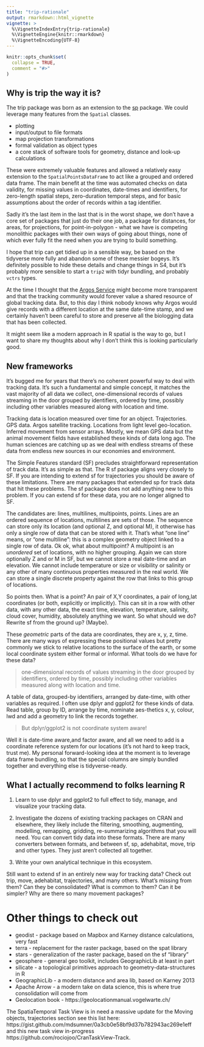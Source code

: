 ```yaml
---
title: "trip-rationale"
output: rmarkdown::html_vignette
vignette: >
  %\VignetteIndexEntry{trip-rationale}
  %\VignetteEngine{knitr::rmarkdown}
  %\VignetteEncoding{UTF-8}
---
```


```r
knitr::opts_chunk$set(
  collapse = TRUE,
  comment = "#>"
)
```

## Why is trip the way it is? 

The trip package was born as an extension to the [sp](https://CRAN.r-project.org/package=sp) package. We could leverage many features from the `Spatial` classes. 

* plotting
* input/output to file formats
* map projection transformations
* formal validation as object types
* a core stack of software tools for geometry, distance and look-up calculations

These were extremely valuable features and allowed a relatively easy extension to the `SpatialPointsDataFrame` to act like a grouped and ordered data frame. The main benefit at the time was automated checks on data validity, for missing values in coordinates, date-times and identifiers, for zero-length spatial steps, zero-duration temporal steps, and for basic assumptions about the order of records within a tag identifier. 

Sadly it's the last item in the last that is in the worst shape, we don't have a core set of packages that just do their one job, a package for distances, for areas, for projections, for point-in-polygon - what we have is competing monolithic packages with their own ways of going about things, none of which ever fully fit the need when you are trying to build something. 

I hope that trip can get tidied up in a sensible way, be based on the tidyverse more fully and abandon some of these messier bogeys. It's definitely possible to hide these details and change things in S4, but it's probably more sensible to start a `trip2` with tidyr bundling, and probably `vctrs` types. 

At the time I thought that the [Argos Service](http://www.argos-system.org/) might become more transparent and that the tracking community would forever value a shared resource of global tracking data. But, to this day I think nobody knows why Argos would give records with a different location at the same date-time stamp, and we certainly haven't been careful to store and preserve all the biologging data that has been collected. 

It might seem like a modern approach in R spatial is the way to go, but I want to share my thoughts about why I don't think this is looking particularly good. 



## New frameworks

It's bugged me for years that there's no coherent powerful way to deal with
tracking data. It's such a fundamental and simple concept, it matches the vast
majority of all data we collect, one-dimensional records of values streaming
in the door grouped by identifiers, ordered by time, possibly including other
variables measured along with location and time.

Tracking data is location measured over time for an object. Trajectories. GPS
data. Argos satellite tracking. Locations from light level geo-location.
Inferred movement from sensor arrays. Mostly, we mean GPS data but the animal
movement fields have established these kinds of data long ago. The human
sciences are catching up as we deal with endless streams of these data from
endless new sources in our economies and environment.

The Simple Features standard (SF) precludes straightforward representation of
track data. It's as simple as that. The R sf package aligns very closely to
SF. If you are intending to extend sf for trajectories you should be aware of
these limitations. There are many packages that extended sp for track data
that hit these problems. The sf package does not add anything new to this
problem. If you can extend sf for these data, you are no longer aligned to SF.

The candidates are: lines, multilines, multipoints, points. Lines are an
ordered sequence of locations, multilines are sets of those. The sequence can
store only its location (and optional Z, and optional M), it otherwise has
only a single row of data that can be stored with it. That's what "one line"
means, or "one multiline": this is a complex geometry object linked to a
single row of data.  Ok ok, what about multipoint? A multipoint is an
*unordered* set of locations, with no higher grouping. Again we can store
optionally Z and or M in SF, but we cannot store a real date-time and an
elevation. We cannot include temperature or size or visibility or salinity or
any other of many continuous properties measured in the real world. We can
store a single discrete property against the row that links to this group of
locations.

So points then. What is a point? An pair of X,Y coordinates, a pair of
long,lat coordinates (or both, explicitly or implicitly). This can sit in a
row with other data, with any other data, the exact time, elevation,
temperature, salinity, cloud cover, humidity, absolutely anything we want.  So
what should we do? Rewrite sf from the ground up? (Maybe).

These *geometric* parts of the data are coordinates, they are x, y, z, time.
There are many ways of expressing these positional values but pretty commonly
we stick to relative locations to the surface of the earth, or some local
coordinate system either formal or informal.  What tools do we have for these data?

> one-dimensional records of values streaming in the door grouped by
> identifiers, ordered by time, possibly including other variables measured
> along with location and time.

A table of data, grouped-by identifiers,
arranged by date-time, with other variables as required. I often use dplyr and
ggplot2 for these kinds of data.  Read table, group by ID, arrange by time,
nominate aes-thetics x, y, colour, lwd and add a geometry to link the records
together.

> But dplyr/ggplot2 is not coordinate system aware!  

Well it is date-time aware,and factor aware, and all we need to add is a coordinate reference system for our locations (it's not hard to keep track, trust me). My personal
forward-looking idea at the moment is to leverage data frame bundling, so that the special columns are simply bundled together and everything else is tidyverse-ready. 

## What I actually recommend to folks learning R

1. Learn to use dplyr and ggplot2 to full effect to tidy, manage, and
visualize your tracking data.

2. Investigate the dozens of existing tracking packages on CRAN and elsewhere,
they likely include the filtering, smoothing, augmenting, modelling,
remapping, gridding, re-summarizing algorithms that you will need. You can
convert tidy data into these formats. There are many converters between
formats, and between sf, sp, adehabitat, move, trip and other types. They just
aren't collected all together.

3. Write your own analytical technique in this ecosystem.

Still want to extend sf in an entirely new way for tracking data? Check out
trip, move, adehabitat, trajectories, and many others. What's missing from them? Can they be
consolidated?  What is common to them? Can it be simpler? Why are there so many movement
packages? 


# Other things to check out

* geodist          - package based on Mapbox and Karney distance calculations, very fast
* terra            - replacement for the raster package, based on the spat library
* stars            - generalization of the raster package, based on the sf "library"
* geosphere        - general geo toolkit, includes GeographicLib at least in part
* silicate         - a topological primitives approach to geometry-data-structures in R
* GeographicLib    - a modern distance and area lib, based on Karney 2013
* Apache Arrow     - a modern take on data science, this is where true consolidation will come from
* Geolocation book - https://geolocationmanual.vogelwarte.ch/


The SpatiaTemporal Task View is in need a massive update for the Moving objects, trajectories section see this list here: https://gist.github.com/mdsumner/0a3cb0e58bf9d37b782943ac269e1eff and this new task view in-progress https://github.com/rociojoo/CranTaskView-Track. 


